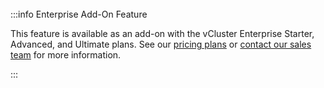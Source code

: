 
<br />

<div class="enterprise-add-on">
:::info Enterprise Add-On Feature

This feature is available as an add-on with the vCluster Enterprise Starter, Advanced, and Ultimate plans. See our [pricing plans](https://www.vcluster.com/pricing) or [contact our sales team](https://www.vcluster.com/enterprise-demo) for more information.

:::
</div>
